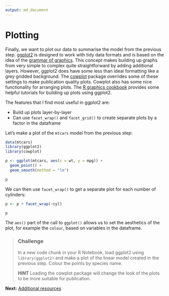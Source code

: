```yaml
---
output: md_document
---
```

# Plotting

Finally, we want to plot our data to summarise the model from the previous step. [ggplot2](https://cran.r-project.org/web/packages/ggplot2/ggplot2.pdf) is designed to work with tidy data formats and is based on the idea of the [grammar of graphics](https://ramnathv.github.io/pycon2014-r/visualize/ggplot2.html). This concept makes building up graphs from very simple to complex quite straightforward by adding additional layers. However, ggplot2 does have some less than ideal formatting like a grey gridded background. The [cowplot]() package overrides some of these settings to make publication quality plots. Cowplot also has some nice functionality for arranging plots. The [R graphics cookbook](http://www.cookbook-r.com/Graphs/) provides some helpful tutorials for building up plots using ggplot2. 

The features that I find most useful in ggplot2 are:

- Build up plots layer-by-layer
- Can use `facet_wrap()` and `facet_grid()` to create separate plots by a factor in the dataframe

Let's make a plot of the `mtcars` model from the previous step:

```r
data(mtcars)
library(ggplot2)
library(cowplot)

p <- ggplot(mtcars, aes(x = wt, y = mpg)) + 
  geom_point() + 
  geom_smooth(method = "lm")

p
```

We can then use `facet_wrap()` to get a separate plot for each number of cylinders:

```r
p <- p + facet_wrap(~cyl)

p
```

The `aes()` part of the call to `ggplot()` allows us to set the aesthetics of the plot, for example the `colour`, based on variables in the dataframe.

> ### Challenge
>
> In a new code chunk in your R Notebook, load ggplot2 using `library(ggplot2)` and make a plot of the linear model created in the previous step. Colour the points by species name. 
>
> **HINT** Loading the cowplot package will change the look of the plots to be more suitable for publication.

**Next:** [Additional resources](./next_steps.md)

